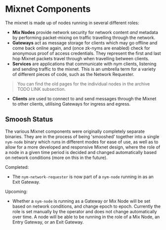 # Mixnet Components
The mixnet is made up of nodes running in several different roles:
* **Mix Nodes** provide network security for network content _and_ metadata by performing packet-mixing on traffic travelling through the network.
* **Gateways** act as message storage for clients which may go offline and come back online again, and (once zk-nyms are enabled) check for anonymous proof of access credentials. They represent the first and last hop Mixnet packets travel through when travelling between clients.
* **Services** are applications that communicate with nym clients, listening and sending traffic to the mixnet. This is an umbrella term for a variety of different pieces of code, such as the Network Requester.

> You can find the old pages for the individual nodes in the archive TODO LINK subsection.

* **Clients** are used to connect to and send messages through the Mixnet to other clients, utilising Gateways for ingress and egress.

## Smoosh Status
The various Mixnet components were originally completely separate binaries. They are in the process of being 'smooshed' together into a single `nym-node` binary which runs in different modes for ease of use, as well as to allow for a more developed and responsive Mixnet design, where the role of a node in a given time period is decided and changed automatically based on network conditions (more on this in the future).

Completed:
* The `nym-network-requester` is now part of a `nym-node` running in as an Exit Gateway.

Upcoming:
* Whether a `nym-node` is running as a Gateway or Mix Node will be set based on network conditions, and change epoch to epoch. Currently the role is set manually by the operator and does not change automatically over time. A node will be able to be running in the role of a Mix Node, an Entry Gateway, or an Exit Gateway.
